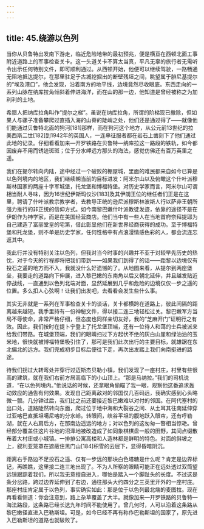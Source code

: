 ```yaml
---
---
---
```

title: 45.绕游以色列
---




当你从贝鲁特出发南下游走，临近危险地带的最初预兆，便是横亘在西顿北面工事附近道路上的军事检查关卡。这一头道关卡不算太当真，平凡无辜的旅行者无需听令出示任何特别文件，即可顺利通过。从西顿开始，他便可以继续驾驶，一路畅通无阻地抵达提尔，在那里驻足于古城挖掘出的断壁残垣之间，眺望属于腓尼基提尔的“埃及港口”，他会发现，沿着南方的地平线，边境竟然尽收眼底。东西走向的一系列山脉在纳库拉角倾斜着伸进海洋，而在山的那一边，他知道是曾经被称之为加利利的土地。

希腊人把纳库拉角叫作“提尔之梯”。虽说在纳库拉角，所谓的阶梯现已撤除，但如果人与骡子准备攀爬过直插入海的山脊的陡峭之处，他们还是通过得了——就像他们能通过贝鲁特北面的狗河[181]那样，而在狗河这个地方，从公元前13世纪的拉美西斯二世[182]到1942年的英国人，一连串征服者都在岩石上凿刻下了他们通过此地的记录。仔细看看加来—开罗铁路在贝鲁特—纳库拉这一路段的铁轨，如今都因废弃不用而锈迹斑斑；位于分水岬远方那头的海法，感觉仿佛还有百万英里之遥。

我们在提尔转向内陆，途中经过一个破败的棚屋城，里面的难民都来自如今已算是以色列境内的地区，我们继续朝当前的目标进发：阿米尔山以及俯瞰这个什叶派穆斯林国家的两座十字军城堡，托龙堡和博福特堡。对历史学家而言，阿米尔山可谓相当耐人寻味，因为16世纪伊斯玛仪沙[183]及其伊朗王位的继任者们正是在这里，聘请了什叶派教宗教学者，去教导正统的逊尼派穆斯林波斯人行以萨非王朝所强力推行的非正统的信仰方式。如今南黎巴嫩什叶派教徒发迹，依靠的途径不是在伊朗作为神学家，而是在美国经营商店。他们当中有一些人在当地首府奈拜提耶为自己建造了富丽堂皇的宅第，借此彰显他们在新世界经商获得的成功。至于博福特堡和托龙堡，则不单是历史学家，任何性格中有点浪漫情感色彩的人，都会流连忘返其中。

我此行并没有特别关注以色列，但我对当今时事的兴趣并不亚于对较早先历史的热忱，对于今天的行程即将把我们带到——如果我们到得了的话——距黎以边境仅有投石之遥的地方而不入，我就没什么好遗憾的了。从地图来看，从提尔到两座堡垒，我要走的道路向下伸展，进入黎巴嫩的东南角以后又朝北延伸，并且越发贴近停战线，一直通到以色列北端对面，显然延展到几乎和危险的边境仅仅一步之遥的位置。多么扣人心弦啊！让我们出发吧，去看看会发生些什么事。

其实无非就是一系列在军事检查关卡的谈话，关卡都横跨在道路上，彼此间隔的距离越来越短。我手里持有一份神秘文件，得以接二连三地轻松过关。黎巴嫩军方当局不辱使命，非常严格仔细，但态度也同样亲切友好，我的“芝麻开门”证明行之有效。因此，我们按时在提卜宁登上了托龙堡顶端，还有一位待人和蔼的士兵被派来给我们带路。在城堡顶端，我们的眼睛扫过下方起伏不绝的灰白山崖和绿油油的玉米地，很快就被博福特堡吸引住了，那可是我们此次出行的主要目标，就雄踞在东北偏北的远方。我们完成初步目标后便往下走，再次出发踏上我们向南挺进的路途。

待我们拐过大转弯处并穿行过迈斯杰贝勒小镇，我们发现了一座村庄，村里有些很高的建筑，就在我们右前方居高临下的小山顶上。“那是马纳拉。”我们的司机说道，“在以色列境内。”他说话的时候，还拿眼角偷瞄了我一眼，观察他这番追求轰动效应的通告有何效果。发现自己距离敌对的邻国仅几百码远，我确实感到心头略微一颤。几分钟过后，我们比之前还要接近黎巴嫩难以对付的邻国。在阿代塞村的出口处，道路陡然转向东面，爬过位于地中海和大裂谷之间、从土耳其往南延伸穿过亚喀巴直抵坦噶尼喀的分水岭。转眼间，峡谷平坦的腹地跃入眼帘，还有呼勒湖，就在人右肩后方，在那南边遥远的地方；对以色列的这匆匆一瞥相当惊艳。曾经部分覆盖住这片谷地的沼泽地被改造成了如同象棋棋盘一般的田野，其间点缀散布着大村庄或小城镇。一排排公寓高楼和人造林都是鲜明的特色。对面的斜坡之上，叙利亚笼罩在遮蔽住黑门山[184]积雪的云层下，显得昏暗阴沉。

距离右手路边不足投石之遥、仅有一步远的那块白色塔糖是什么呢？肯定是边界标记，再瞧瞧，这里接二连三地出现了。不为人所察的眼睛可能正在远处透过双筒望远镜跟踪着我们，所以我无意擅自进入，哪怕是踏入一个脚趾头的长度。不过这是条分岔路，跨过边界延伸到了右边，通往那头大约四分之三英里开外的一座村庄。那座村庄肯定属于以色列，事实确实如此：那是位于以色列最北端的麦图拉。现在再看看侧道：你会注意到，路上杂草覆盖了大半。就像加来—开罗铁路的贝鲁特—海法路段，这条路已经长达九年时间不能使用了。曾几何时，人可以沿着这条路从黎巴嫩径直进入巴勒斯坦。可是，如今已经不再有称作巴勒斯坦的国家了，原先进入巴勒斯坦的道路也就破败了。